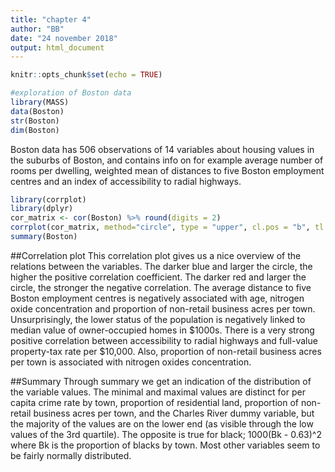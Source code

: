 ```yaml
---
title: "chapter 4"
author: "BB"
date: "24 november 2018"
output: html_document
---
```


```r
knitr::opts_chunk$set(echo = TRUE)
```

```r
#exploration of Boston data
library(MASS)
data(Boston)
str(Boston)
dim(Boston)
```
Boston data has 506 observations of 14 variables about housing values in the suburbs of Boston, and contains info on for example average number of rooms per dwelling, weighted mean of distances to five Boston employment centres and an index of accessibility to radial highways.

```r
library(corrplot)
library(dplyr)
cor_matrix <- cor(Boston) %>% round(digits = 2)
corrplot(cor_matrix, method="circle", type = "upper", cl.pos = "b", tl.pos = "d", tl.cex = 0.6)
summary(Boston)
```
##Correlation plot
This correlation plot gives us a nice overview of the relations between the variables. The darker blue and larger the circle, the higher the positive correlation coefficient. The darker red and larger the circle, the stronger the negative correlation. The average distance to five Boston employment centres is negatively associated with age, nitrogen oxide concentration and proportion of non-retail business acres per town. Unsurprisingly, the lower status of the population is negatively linked to median value of owner-occupied homes in \$1000s.
There is a very strong positive correlation between accessibility to radial highways and full-value property-tax rate per \$10,000. Also, proportion of non-retail business acres per town is associated with nitrogen oxides concentration. 

##Summary
Through summary we get an indication of the distribution of the variable values. The minimal and maximal values are distinct for per capita crime rate by town, proportion of residential land, proportion of non-retail business acres per town, and the Charles River dummy variable, but the majority of the values are on the lower end (as visible through the low values of the 3rd quartile). The opposite is true for black; 1000(Bk - 0.63)^2 where Bk is the proportion of blacks by town. Most other variables seem to be fairly normally distributed.


